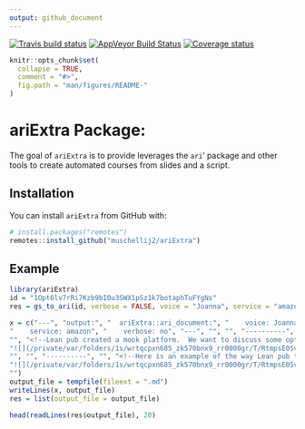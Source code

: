 ```yaml
---
output: github_document
---
```


[![Travis build status](https://travis-ci.com/muschellij2/ariExtra.svg?branch=master)](https://travis-ci.com/muschellij2/ariExtra)
[![AppVeyor Build Status](https://ci.appveyor.com/api/projects/status/github/muschellij2/ariExtra?branch=master&svg=true)](https://ci.appveyor.com/project/muschellij2/ariExtra)
[![Coverage status](https://codecov.io/gh/muschellij2/ariExtra/branch/master/graph/badge.svg)](https://codecov.io/github/muschellij2/ariExtra?branch=master)
<!-- README.md is generated from README.Rmd. Please edit that file -->

```r
knitr::opts_chunk$set(
  collapse = TRUE,
  comment = "#>",
  fig.path = "man/figures/README-"
)
```

# ariExtra Package: 
The goal of `ariExtra` is to provide leverages the `ari`' package and other tools to create automated courses from slides and a script. 

## Installation

You can install `ariExtra` from GitHub with:

```r
# install.packages("remotes")
remotes::install_github("muschellij2/ariExtra")
```


## Example

```r
library(ariExtra)
id = "1Opt6lv7rRi7Kzb9bI0u3SWX1pSz1k7botaphTuFYgNs"
res = gs_to_ari(id, verbose = FALSE, voice = "Joanna", service = "amazon", open = FALSE) 
```
```r
x = c("---", "output:", "  ariExtra::ari_document:", "    voice: Joanna", 
"    service: amazon", "    verbose: no", "---", "", "", "----------", 
"", "<!--Lean pub created a mook platform.  We want to discuss some options for creating courses with Lean pub at Johns Hopkins.-->", 
"![](/private/var/folders/1s/wrtqcpxn685_zk570bnx9_rr0000gr/T/RtmpsE0Sv2/filecef632678c61.png)", 
"", "", "----------", "", "<!--Here is an example of the way Lean pub turns text into an output course.  The left hand side is written in a markdown format called Markua.-->", 
"![](/private/var/folders/1s/wrtqcpxn685_zk570bnx9_rr0000gr/T/RtmpsE0Sv2/filecef62c314e21.png)", 
"")
output_file = tempfile(fileext = ".md")
writeLines(x, output_file)
res = list(output_file = output_file)
```

```r
head(readLines(res$output_file), 20)
```

